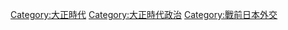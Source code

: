 [[Category:大正時代|Category:大正時代]]
[[Category:大正時代政治|Category:大正時代政治]]
[[Category:戰前日本外交|Category:戰前日本外交]]